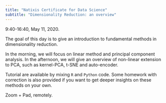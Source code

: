 ```yaml
---
title: "Natixis Certificate for Data Science"
subtitle: "Dimensionality Reduction: an overview"
---
```


9:40-16:40, May 11, 2020.

The goal of this day is to give an introduction to fundamental methods in dimensionality reduction. 

In the morning, we will focus on linear method and principal component analysis. In the afternoon, we will give an overview of non-linear extension to PCA, such as kernel-PCA, t-SNE and auto-encoder.

Tutorial are available by mixing `R` and `Python` code. Some homework with correction is also provided if you want to get deeper insights on these methods on your own.

Zoom + Pad, remotely.
